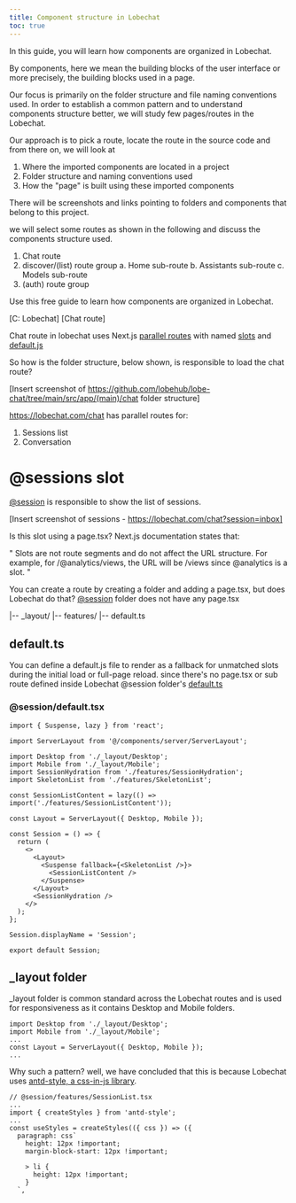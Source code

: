 ```yaml
---
title: Component structure in Lobechat
toc: true
---
```


In this guide, you will learn how components are organized in Lobechat.

By components, here we mean the building blocks of the user interface or more precisely, the building blocks used in a page.

Our focus is primarily on the folder structure and file naming conventions used. 
In order to establish a common pattern and to understand components structure better, 
we will study few pages/routes in the Lobechat.

Our approach is to pick a route, locate the route in the source code and from there on, we will look at 
1. Where the imported components are located in a project
2. Folder structure and naming conventions used  
3. How the "page" is built using these imported components

There will be screenshots and links pointing to folders and components that belong to this project. 

we will select some routes as shown in the following and discuss the components structure used.

1. Chat route
2. discover/(list) route group
  a. Home sub-route
  b. Assistants sub-route
  c. Models sub-route
3. (auth) route group

Use this free guide to learn how components are organized in Lobechat.

[C: Lobechat]
[Chat route]

Chat route in lobechat uses Next.js [parallel routes](https://nextjs.org/docs/app/building-your-application/routing/parallel-routes)
with named [slots](https://nextjs.org/docs/app/building-your-application/routing/parallel-routes#slots) 
and [default.js](https://nextjs.org/docs/app/building-your-application/routing/parallel-routes#defaultjs)

So how is the folder structure, below shown, is responsible to load the chat route?

[Insert screenshot of https://github.com/lobehub/lobe-chat/tree/main/src/app/(main)/chat folder structure]

https://lobechat.com/chat has parallel routes for:
1. Sessions list
2. Conversation

# @sessions slot

[@session](https://github.com/lobehub/lobe-chat/tree/main/src/app/(main)/chat/%40session) is responsible to show the list of 
sessions.

[Insert screenshot of sessions - https://lobechat.com/chat?session=inbox]

Is this slot using a page.tsx? Next.js documentation states that:

"
Slots are not route segments and do not affect the URL structure. For example, for /@analytics/views, the URL will 
be /views since @analytics is a slot.
"

You can create a route by creating a folder and adding a page.tsx, but does Lobechat do that? [@session](https://github.com/lobehub/lobe-chat/tree/main/src/app/(main)/chat/%40session) 
folder does not have any page.tsx

|-- _layout/
|-- features/
|-- default.ts

## default.ts 

You can define a default.js file to render as a fallback for unmatched slots during 
the initial load or full-page reload. since there's no page.tsx or sub route defined inside Lobechat @session folder's [default.ts](https://github.com/lobehub/lobe-chat/blob/main/src/app/(main)/chat/%40session/default.tsx)

### @session/default.tsx

```
import { Suspense, lazy } from 'react';

import ServerLayout from '@/components/server/ServerLayout';

import Desktop from './_layout/Desktop';
import Mobile from './_layout/Mobile';
import SessionHydration from './features/SessionHydration';
import SkeletonList from './features/SkeletonList';

const SessionListContent = lazy(() => import('./features/SessionListContent'));

const Layout = ServerLayout({ Desktop, Mobile });

const Session = () => {
  return (
    <>
      <Layout>
        <Suspense fallback={<SkeletonList />}>
          <SessionListContent />
        </Suspense>
      </Layout>
      <SessionHydration />
    </>
  );
};

Session.displayName = 'Session';

export default Session;
```

## _layout folder

_layout folder is common standard across the Lobechat routes and is used for responsiveness as it contains Desktop and Mobile
folders.

```
import Desktop from './_layout/Desktop';
import Mobile from './_layout/Mobile';
...
const Layout = ServerLayout({ Desktop, Mobile });
...
```

Why such a pattern? well, we have concluded that this is because Lobechat uses [antd-style, a css-in-js library](https://github.com/ant-design/antd-style). 

```
// @session/features/SessionList.tsx
...
import { createStyles } from 'antd-style';
...
const useStyles = createStyles(({ css }) => ({
  paragraph: css`
    height: 12px !important;
    margin-block-start: 12px !important;

    > li {
      height: 12px !important;
    }
  `,
```